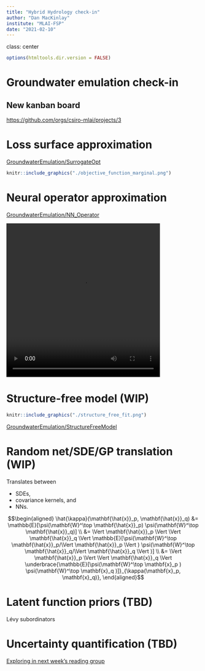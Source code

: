 ```yaml
---
title: "Hybrid Hydrology check-in"
author: "Dan MacKinlay"
institute: "MLAI-FSP"
date: "2021-02-10"
---
```

class: center 

```r
options(htmltools.dir.version = FALSE)
```

# Groundwater emulation check-in

## New kanban board

[https://github.com/orgs/csiro-mlai/projects/3](https://github.com/orgs/csiro-mlai/projects/3)


# Loss surface approximation

[GroundwaterEmulation/SurrogateOpt](https://github.com/csiro-mlai/GroundwaterEmulation/blob/master/SurrogateOpt.ipynb)

```r
knitr::include_graphics("./objective_function_marginal.png")
```


# Neural operator approximation

[GroundwaterEmulation/NN_Operator](https://github.com/csiro-mlai/GroundwaterEmulation/blob/master/NN_Operator.ipynb)

<video width="400" height="400">
<source src="./forward_sim.mp4" type="video/mp4" autoplay>
</video>


# Structure-free model  (WIP)

```r
knitr::include_graphics("./structure_free_fit.png")
```
[GroundwaterEmulation/StructureFreeModel](https://github.com/csiro-mlai/GroundwaterEmulation/blob/master/StructureFreeModel.ipynb)

# Random net/SDE/GP translation (WIP)

Translates between

* SDEs,
* covariance kernels, and 
* NNs.

$$\begin{aligned}
    \hat{\kappa}(\mathbf{\hat{x}}_p, \mathbf{\hat{x}}_q) &= \mathbb{E}[\psi(\mathbf{W}^\top \mathbf{\hat{x}}_p) \psi(\mathbf{W}^\top \mathbf{\hat{x}}_q)] \\
    &= \Vert \mathbf{\hat{x}}_p \Vert \Vert \mathbf{\hat{x}}_q \Vert \mathbb{E}[\psi(\mathbf{W}^\top \mathbf{\hat{x}}_p/\Vert \mathbf{\hat{x}}_p \Vert ) \psi(\mathbf{W}^\top \mathbf{\hat{x}}_q/\Vert \mathbf{\hat{x}}_q \Vert )] \\
    &= \Vert \mathbf{\hat{x}}_p \Vert \Vert \mathbf{\hat{x}}_q \Vert \underbrace{\mathbb{E}[\psi(\mathbf{W}^\top \mathbf{x}_p ) \psi(\mathbf{W}^\top \mathbf{x}_q )]}_{\kappa(\mathbf{x}_p, \mathbf{x}_q)},
\end{aligned}$$

# Latent function priors (TBD)

Lévy subordinators

# Uncertainty quantification (TBD)

[Exploring in next week’s reading group](https://confluence.csiro.au/display/MLAIFSP/Reading+Group)


